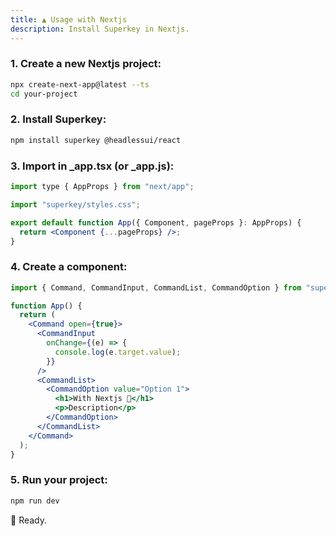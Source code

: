 ```yaml
---
title: ▲ Usage with Nextjs
description: Install Superkey in Nextjs.
---
```


### 1. Create a new Nextjs project:

```bash {1}
npx create-next-app@latest --ts
cd your-project
```

### 2. Install Superkey:

```bash
npm install superkey @headlessui/react
```

### 3. Import in \_app.tsx (or \_app.js):

```jsx {3}
import type { AppProps } from "next/app";

import "superkey/styles.css";

export default function App({ Component, pageProps }: AppProps) {
  return <Component {...pageProps} />;
}
```

### 4. Create a component:

```jsx {5-17}
import { Command, CommandInput, CommandList, CommandOption } from "superkey";

function App() {
  return (
    <Command open={true}>
      <CommandInput
        onChange={(e) => {
          console.log(e.target.value);
        }}
      />
      <CommandList>
        <CommandOption value="Option 1">
          <h1>With Nextjs 🚀</h1>
          <p>Description</p>
        </CommandOption>
      </CommandList>
    </Command>
  );
}
```

### 5. Run your project:

```bash
npm run dev
```

🥳 Ready.
